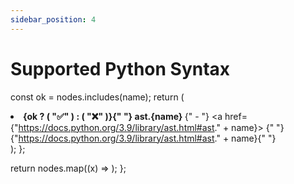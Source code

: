 ```yaml
---
sidebar_position: 4
---
```



# Supported Python Syntax

  const ok = nodes.includes(name);
  return (
    <li>
      <strong>
        {ok ? (
          "✅"
        ) : (
"❌"
        )}{" "}
        ast.{name}
      </strong>
      {" - "}
      <a href={"https://docs.python.org/3.9/library/ast.html#ast." + name}>
        {" "}
        {"https://docs.python.org/3.9/library/ast.html#ast." + name}{" "}
      </a>
    </li>
  );
};

  return nodes.map((x) => <Node name={x}></Node>);
};

<ul className="nodelist">
  <NodeList nodes={allNodes}></NodeList>
</ul>
